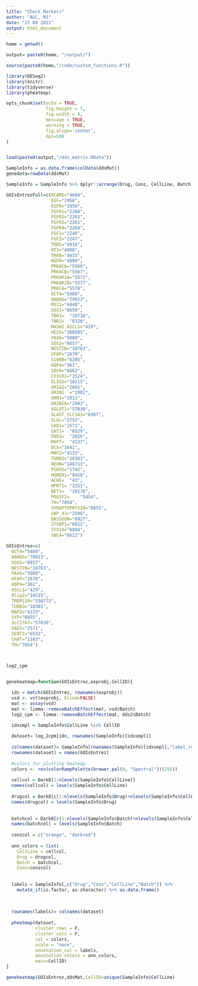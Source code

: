 ```yaml
---
title: "Check Markers"
author: "AGC, MJ"
date: "27 08 2021"
output: html_document
---
```


```r

home = getwd()
```

```r

output= paste0(home, "/output/")

source(paste0(home,"/code/custom_functions.R"))

library(DESeq2)
library(knitr)
library(tidyverse)
library(pheatmap)

opts_chunk$set(echo = TRUE, 
               fig.height = 7, 
               fig.width = 9, 
               message = TRUE,
               warning = TRUE,
               fig.align='center',
               dpi=500
)



```

```r

load(paste0(output,"/dds_matrix.RData"))

SampleInfo = as.data.frame(colData(ddsMat))
genedata=rowData(ddsMat)

SampleInfo = SampleInfo %>% dplyr::arrange(Drug, Conz, CellLine, Batch)

```


```r

GOIsEntrezFull=c(NCAM1="4684",
                 EGF="1950",
                 EGFR="1956",
                 FGFR1="2260",
                 FGFR2="2263",
                 FGFR3="2261",
                 FGFR4="2264",
                 FGF1="2246",
                 FGF2="2247",
                 TRKC="4916",
                 NT3="4908",
                 TRKB="4915",
                 NGFR="4804",
                 PRKACA="5566",
                 PRKACB="5567",
                 PRKAR1A="5573",
                 PRKAR2B="5577",
                 PRKCA="5578",
                 OCT4="5460",
                 NANOG="79923",
                 MSI1="4440",
                 SOX1="6656",
                 TBR1=	"10716",
                 TBR2=	"8320",
                 MASH1_ASCL1="429",
                 HES5="388585",
                 PAX6="5080",
                 SOX2="6657",
                 NESTIN="10763",
                 GFAP="2670",
                 S100B="6285",
                 AQP4="361",
                 SOX9="6662",
                 CX3CR1="1524",
                 OLIG2="10215",
                 GRIA2="2891",
                 GRIN1	="2902",
                 GRM1="2911",
                 GRIN2A="2903",
                 VGLUT1="57030",
                 GLAST_SLC1A3="6507",
                 GLUL="2752",
                 GAD1="2571",	
                 GAT1=	"6529",	
                 ENO2=	"2026",	
                 MAPT=	"4137",	
                 DCX="1641",
                 MAP2="4133",
                 TUBB3="10381",
                 NEUN="146713",
                 PSD95="1742",
                 HOMER1="9456",
                 ACHE=	"43",
                 HPRT1=	"3251",
                 NET1=	"10276",
                 POU3F2=	"5454",
                 TH="7054",
                 SYNAPTOPHYSIN="6855",
                 GAP_43="2596",
                 BASSOON="8927",
                 STXBP1="6812",
                 STX1A="6804",
                 SNCA="6622")

GOIsEntrez=c(
  OCT4="5460",
  NANOG="79923",
  SOX2="6657",
  NESTIN="10763",
  PAX6="5080",
  GFAP="2670",
  AQP4="361",
  ASCL1="429",
  Olig2="10215",
  TMEM119="338773",
  TUBB3="10381",
  MAP2="4133",
  SYP="6855",
  SLC17A7="57030",
  GAD1="2571",
  SERT1="6532",
  CHAT="1103",
  TH="7054")



log2_cpm


geneheatmap=function(GOIsEntrez,exprobj,CellID){
  
  idx = match(GOIsEntrez, rownames(exprobj))
  vsd <- vst(exprobj, blind=FALSE)
  mat <- assay(vsd)
  mat <- limma::removeBatchEffect(mat, vsd$Batch)
  log2_cpm <- limma::removeBatchEffect(mat, dds2$Batch)

  idxsmpl = SampleInfo$CellLine %in% CellID
  
  dataset= log_2cpm[idx, rownames(SampleInfo)[idxsmpl]]
  
  colnames(dataset)= SampleInfo[rownames(SampleInfo)[idxsmpl],"label_rep"]
  rownames(dataset) = names(GOIsEntrez)
  
  #colors for plotting heatmap
  colors <- rev(colorRampPalette(brewer.pal(9, "Spectral"))(255))
  
  cellcol = Dark8[1:nlevels(SampleInfo$CellLine)]
  names(cellcol) = levels(SampleInfo$CellLine)
  
  drugcol = Dark8[c(1:nlevels(SampleInfo$Drug)+nlevels(SampleInfo$CellLine))]
  names(drugcol) = levels(SampleInfo$Drug)
  
  
  batchcol = Dark8[c(1:nlevels(SampleInfo$Batch)+nlevels(SampleInfo$CellLine)+nlevels(SampleInfo$Drug))]
  names(batchcol) = levels(SampleInfo$Batch)
  
  conzcol = c("orange", "darkred")
  
  ann_colors = list(
    CellLine = cellcol, 
    Drug = drugcol,
    Batch = batchcol,
    Conz=conzcol)
  
  
  labels = SampleInfo[,c("Drug","Conz","CellLine","Batch")] %>%  
    mutate_if(is.factor, as.character) %>% as.data.frame()
  
  
  
  rownames(labels)= colnames(dataset)
  
  pheatmap(dataset, 
           cluster_rows = F,
           cluster_cols = F,
           col = colors,
           scale = "none", 
           annotation_col = labels,
           annotation_colors = ann_colors, 
           main=CellID)
}

geneheatmap(GOIsEntrez,ddsMat,CellID=unique(SampleInfo$CellLine)


```








